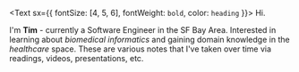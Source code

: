 <Text sx={{ fontSize: [4, 5, 6], fontWeight: `bold`, color: `heading` }}>
  Hi.
</Text>

I'm **Tim** - currently a Software Engineer in the SF Bay Area. Interested in learning about *biomedical informatics* and gaining domain knowledge in the *healthcare* space. These are various notes that I've taken over time via readings, videos, presentations, etc.